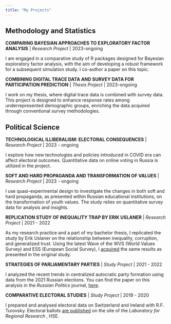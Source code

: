 ```yaml
---
title: "My Projects"
---
```


## Methodology and Statistics

**COMPARING BAYESIAN APPROACHES TO EXPLORATORY FACTOR ANALYSIS** |  *Research Project * | 2023-ongoing

I am engaged in a comparative study of R packages designed for Bayesian exploratory factor analysis, with the aim of developing a robust framework for a subsequent simulation study. I co-author a paper on this topic.

**COMBINING DIGITAL TRACE DATA AND SURVEY DATA FOR PARTICIPATION PREDICTION** |  *Thesis Project * | 2023-ongoing

I work on my thesis, where digital trace data is combined with survey data. This project is designed to enhance response rates among underrepresented demographic groups, enriching the data acquired through conventional survey methodologies.

## Political Science

**TECHNOLOGICAL ILLIBERALISM: ELECTORAL CONSEQUENCES** |  *Research Project * | 2023 - ongoing

I explore how new technologies and policies introduced in COVID era can affect electoral outcomes. Quantitative data on online voting in Russia is utilized in the project. 

**SOFT AND HARD PROPAGANDA AND TRANSFORMATION OF VALUES** |  *Research Project * | 2023 - ongoing

I use quasi-experimental design to investigate the changes in both soft and hard propaganda, as presented within Russian educational institutions, on the transformation of youth values. The study relies on quantitative survey data for analysis and insights.

**REPLICATION STUDY OF INEQUALITY TRAP BY ERIK USLANER** |  *Research Project * | 2021 - 2022

As my research practice and a part of my bachelor thesis, I replicated the study by Erik Uslaner on the relationship between inequality, corruption, and generalized trust. Using the latest Wave of the WVS (World Values Survey) and ESS (European Social Survey), I [acquired](https://www.hse.ru/ba/political/students/diplomas/620109658) the same results as presented in the original study.

**STRATEGIES OF PARLIAMENTARY PARTIES** |  *Study Project * | 2021 - 2022

I analyzed the recent trends in centralized autocratic party formation using data from the 2021 Russian elections. You can find the paper on this analysis in the *Russian Politics* journal, [here](https://brill.com/view/journals/rupo/8/4/article-p519_5.xml).

**COMPARATIVE ELECTORAL STUDIES** |  *Study Project * | 2019 - 2020

I prepared and analysed electoral data on Switzerland and Ireland with R.F. Turovsky. Electoral ballots [are published](https://cfi.hse.ru/lrps/elb) on the site of the *Laboratory for Regional Research *, HSE.